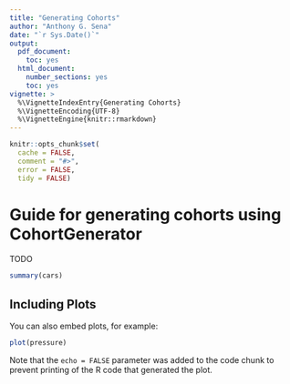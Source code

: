 ```yaml
---
title: "Generating Cohorts"
author: "Anthony G. Sena"
date: "`r Sys.Date()`"
output:
  pdf_document: 
    toc: yes     
  html_document:
    number_sections: yes
    toc: yes
vignette: >
  %\VignetteIndexEntry{Generating Cohorts}
  %\VignetteEncoding{UTF-8}    
  %\VignetteEngine{knitr::rmarkdown}
---
```


```r
knitr::opts_chunk$set(
  cache = FALSE,
  comment = "#>",
  error = FALSE,
  tidy = FALSE)

```

# Guide for generating cohorts using CohortGenerator

TODO

```r
summary(cars)
```

## Including Plots

You can also embed plots, for example:

```r
plot(pressure)
```

Note that the `echo = FALSE` parameter was added to the code chunk to prevent printing of the R code that generated the plot.

